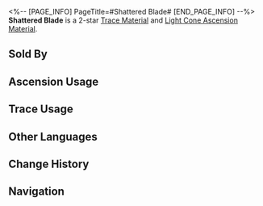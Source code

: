 <%-- [PAGE_INFO]
PageTitle=#Shattered Blade#
[END_PAGE_INFO] --%>
{{Item Infobox
|id          = 110111
|image       = Item Shattered Blade.png
|type        = Trace Material
|type2       = Light Cone Ascension Material
|invCategory = Upgrade Materials
|rarity      = 2
|effect      = Weapon fragments left behind by members of the Antimatter Legion. Used to level up Traces slightly for {{Color|h|Destruction}} characters.
|description = This brand represents their rank and accomplishments in the name of Destruction.<br />The master of this weapon rides on a scarlet horse to ignite cities, to take peace from humankind, and to bring down nations akin to anthills.
|source1     = [[Calyx (Storage Zone)]]
|source2     = [[Calyx (Storage zone)]]
|source3     = [[Embers Exchange]]
|source4     = [[Omni-Synthesizer]] &mdash; Material Exchange
}}
{{Description|''"The bearer of this brand is tasked with driving peace out of nations."''}}
'''Shattered Blade''' is a 2-star [[Trace Material]] and [[Light Cone Ascension Material]].

==Sold By==
{{Shop Availability}}

==Ascension Usage==
{{Ascension Usage}}

==Trace Usage==
{{Trace Usage}}

==Other Languages==
{{Other Languages
|en   = Shattered Blade
|zhs  = 破碎残刃
|zht  = 破碎殘刃
|ja   = 破砕の刃切
|ko   = 부서진 칼날
|es   = Espada rota
|fr   = Lame brisée
|ru   = Расколотый клинок
|th   = Shattered Blade
|vi   = Lưỡi Đao Tử Vong
|de   = Zerbrochene Klinge
|id   = Shattered Blade
|pt   = Lâmina Despedaçada
}}

==Change History==
{{Change History|1.0}}

==Navigation==
{{Upgrade Material Navbox}}